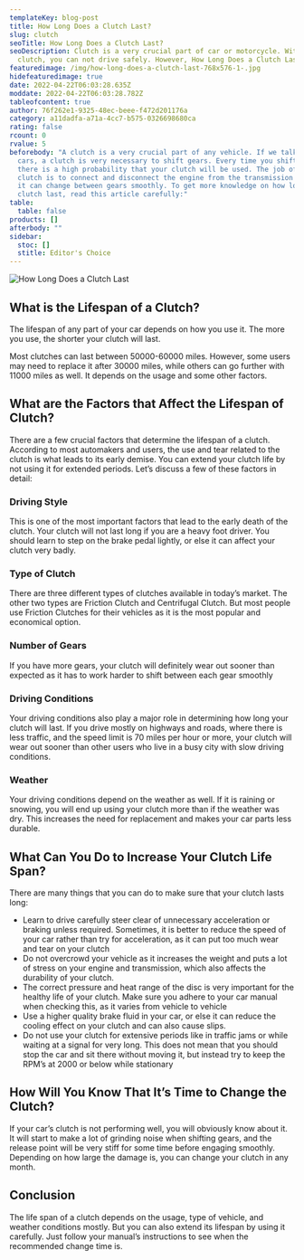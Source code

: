 ```yaml
---
templateKey: blog-post
title: How Long Does a Clutch Last?
slug: clutch
seoTitle: How Long Does a Clutch Last?
seoDescription: Clutch is a very crucial part of car or motorcycle. Without a
  clutch, you can not drive safely. However, How Long Does a Clutch Last? here..
featuredimage: /img/how-long-does-a-clutch-last-768x576-1-.jpg
hidefeaturedimage: true
date: 2022-04-22T06:03:28.635Z
moddate: 2022-04-22T06:03:28.782Z
tableofcontent: true
author: 76f262e1-9325-48ec-beee-f472d201176a
category: a11dadfa-a71a-4cc7-b575-0326698680ca
rating: false
rcount: 0
rvalue: 5
beforebody: "A clutch is a very crucial part of any vehicle. If we talk about
  cars, a clutch is very necessary to shift gears. Every time you shift gears,
  there is a high probability that your clutch will be used. The job of the
  clutch is to connect and disconnect the engine from the transmission so that
  it can change between gears smoothly. To get more knowledge on how long does a
  clutch last, read this article carefully:"
table:
  table: false
products: []
afterbody: ""
sidebar:
  stoc: []
  stitle: Editor's Choice
---
```

![How Long Does a Clutch Last](/img/how-long-does-a-clutch-last-768x576-1-.jpg "How Long Does a Clutch Last")

## What is the Lifespan of a Clutch?

The lifespan of any part of your car depends on how you use it. The more you use, the shorter your clutch will last.

Most clutches can last between 50000-60000 miles. However, some users may need to replace it after 30000 miles, while others can go further with 11000 miles as well. It depends on the usage and some other factors.

## What are the Factors that Affect the Lifespan of Clutch?

There are a few crucial factors that determine the lifespan of a clutch. According to most automakers and users, the use and tear related to the clutch is what leads to its early demise. You can extend your clutch life by not using it for extended periods. Let’s discuss a few of these factors in detail:

### Driving Style

This is one of the most important factors that lead to the early death of the clutch. Your clutch will not last long if you are a heavy foot driver. You should learn to step on the brake pedal lightly, or else it can affect your clutch very badly.

### Type of Clutch

There are three different types of clutches available in today’s market. The other two types are Friction Clutch and Centrifugal Clutch. But most people use Friction Clutches for their vehicles as it is the most popular and economical option.

### Number of Gears

If you have more gears, your clutch will definitely wear out sooner than expected as it has to work harder to shift between each gear smoothly

### Driving Conditions

Your driving conditions also play a major role in determining how long your clutch will last. If you drive mostly on highways and roads, where there is less traffic, and the speed limit is 70 miles per hour or more, your clutch will wear out sooner than other users who live in a busy city with slow driving conditions.

### Weather

Your driving conditions depend on the weather as well. If it is raining or snowing, you will end up using your clutch more than if the weather was dry. This increases the need for replacement and makes your car parts less durable.

## What Can You Do to Increase Your Clutch Life Span?

There are many things that you can do to make sure that your clutch lasts long:

* Learn to drive carefully steer clear of unnecessary acceleration or braking unless required. Sometimes, it is better to reduce the speed of your car rather than try for acceleration, as it can put too much wear and tear on your clutch
* Do not overcrowd your vehicle as it increases the weight and puts a lot of stress on your engine and transmission, which also affects the durability of your clutch.
* The correct pressure and heat range of the disc is very important for the healthy life of your clutch. Make sure you adhere to your car manual when checking this, as it varies from vehicle to vehicle
* Use a higher quality brake fluid in your car, or else it can reduce the cooling effect on your clutch and can also cause slips.
* Do not use your clutch for extensive periods like in traffic jams or while waiting at a signal for very long. This does not mean that you should stop the car and sit there without moving it, but instead try to keep the RPM’s at 2000 or below while stationary

## How Will You Know That It’s Time to Change the Clutch?

If your car’s clutch is not performing well, you will obviously know about it. It will start to make a lot of grinding noise when shifting gears, and the release point will be very stiff for some time before engaging smoothly. Depending on how large the damage is, you can change your clutch in any month.

## Conclusion

The life span of a clutch depends on the usage, type of vehicle, and weather conditions mostly. But you can also extend its lifespan by using it carefully. Just follow your manual’s instructions to see when the recommended change time is.